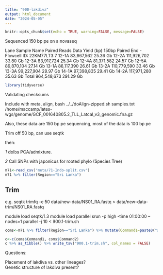 ```yaml
---
title: "900-lakdiva"
output: html_document
date: "2024-05-05"
---
```


```r
knitr::opts_chunk$set(echo = TRUE, warning=FALSE, message=FALSE)
```

Sequenced 150 bp pe on a novaseq

Lane	Sample Name	Paired Reads	Data Yield (bp)
150bp Paired End - Flowcell ID: 22KM77LT3
7	12-1A	83,967,562	25.36 Gb
12-2A	111,926,702	33.80 Gb
12-3A	83,917,724	25.34 Gb
12-4A	81,371,582	24.57 Gb
12-5A	89,870,104	27.14 Gb
13-1A	88,117,390	26.61 Gb
13-2A	110,779,590	33.46 Gb
13-3A	99,227,904	29.97 Gb
14-1A	97,398,835	29.41 Gb
14-2A	117,971,280	35.63 Gb
Total	964,548,673	291.29 Gb

```r
library(tidyverse)
```

Validating checksums


Include with meta, align,
 bash ../../doAlign-zipped.sh samples.txt /home/maccamp/lates-wgs/genome/GCF_001640805.2_TLL_Latcal_v3_genomic.fna.gz

Also, these data are 150 bp pe sequencing, most of the data is 100 bp pe

Trim off 50 bp, can use seqtk

then:    

_1_ doIbs PCA/admixture.     

_2_ Call SNPs with japonicus for rooted phylo (Species Tree)


```r
m71<-read_csv("meta/71-Indo-split.csv")
m71 %>% filter(Region=="Sri Lanka")
```

## Trim
e.g. seqtk trimfq -e 50 data/new-data/NS01_RA.fastq > data/new-data-trim/NS01_RA.fastq

module load seqtk/1.3 
module load parallel
srun -p high -time 01:00:00 --nodes=1 parallel -j 10 < 900.1-trim.sh

```r
coms<-m71 %>% filter(Region=="Sri Lanka") %>% mutate(Command1=paste0("seqtk trimfq -e 50 data/lakdiva/", Run, "-R1.fastq.gz | gzip > data/lakdiva-trim/", Run, "-R1.fastq.gz")) %>% mutate(Command2=paste0("seqtk trimfq -e 50 data/lakdiva/", Run, "-R2.fastq.gz | gzip > data/lakdiva-trim/", Run, "-R2.fastq.gz")) %>% select(Command1, Command2)

c<-c(coms$Command1, coms$Command2)
c %>% as_tibble() %>% write_tsv("900.1-trim.sh", col_names = FALSE)
```

Questions:

Placement of lakdiva vs. other lineages?    
Genetic structure of lakdiva present?    



